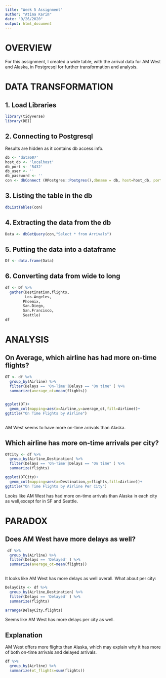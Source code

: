 ---
title: "Week 5 Assignment"
author: "Atina Karim"
date: "9/26/2020"
output: html_document
---
# OVERVIEW

For this assignment, I created a wide table, with the arrival data for AM West and Alaska, in Postgresql for further transformation and analysis.


# DATA TRANSFORMATION

## 1. Load Libraries
```{r load libraries}
library(tidyverse)
library(DBI)
```

## 2. Connecting to Postgresql
Results are hidden as it contains db access info.
```{r, include=FALSE}
db <- 'data607'
host_db <- 'localhost'
db_port <- '5432'
db_user <- ''
db_password <- ''
con <- dbConnect (RPostgres::Postgres(),dbname = db, host=host_db, port=db_port, user=db_user, password=db_password)
```
## 3. Listing the table in the db
```{r list tables}
dbListTables(con)
```
## 4. Extracting the data from the db
```{r getting data}
Data <- dbGetQuery(con,"Select * from Arrivals")
```

## 5. Putting the data into a dataframe
```{r create a dataframe}
Df <- data.frame(Data)
```


## 6. Converting data from wide to long
```{r wide to long}
df <- Df %>%
  gather(Destination,flights,
         Los.Angeles,
        Phoenix,
        San.Diego,
        San.Francisco,
        Seattle)
df
```
# ANALYSIS

## On Average, which airline has had more on-time flights?
```{r}
OT <- df %>%
  group_by(Airline) %>%
  filter(Delays == 'On-Time'|Delays == "On time" ) %>%
  summarize(average_ot=mean(flights))
 

```
```{r}
ggplot(OT)+
  geom_col(mapping=aes(x=Airline,y=average_ot,fill=Airline))+
ggtitle("On Time Flights by Airline")
  
```
AM West seems to have more on-time arrivals than Alaska.

## Which airline has more on-time arrivals per city?

```{r}
OTCity <- df %>%
  group_by(Airline,Destination) %>%
  filter(Delays == 'On-Time'|Delays == "On time" ) %>%
  summarize(flights)
```
```{r}
ggplot(OTCity)+
  geom_col(mapping=aes(x=Destination,y=flights,fill=Airline))+
ggtitle("On Time Flights by Airline Per City")
```

Looks like AM West has had more on-time arrivals than Alaska in each city as well,except for in SF and Seattle. 

# **PARADOX**

## Does AM West have more delays as well?



```{r delay}
 df %>%
  group_by(Airline) %>%
  filter(Delays == 'Delayed' ) %>%
  summarize(average_ot=mean(flights))
 
```
It looks like AM West has more delays as well overall. What about per city:

```{r delay city}
DelayCity <- df %>%
  group_by(Airline,Destination) %>%
  filter(Delays == 'Delayed' ) %>%
  summarize(flights)
```

```{r}
arrange(DelayCity,flights)
```
Seems like AM West has more delays per city as well.

## **Explanation**
AM West offers more flights than Alaska, which may explain why it has more of both on-time arrivals and delayed arrivals.
```{r}
df %>%
  group_by(Airline) %>%
  summarize(ot_flights=sum(flights))
```